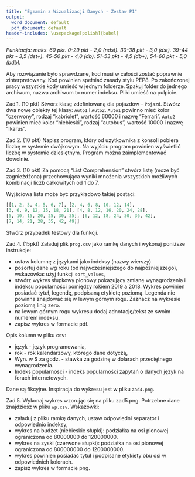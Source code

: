 ```yaml
---
title: "Egzamin z Wizualizacji Danych - Zestaw P1"
output:
  word_document: default
  pdf_document: default
header-includes: \usepackage[polish]{babel}
---
```


*Punktacja: maks. 60 pkt. 0-29 pkt - 2,0 (ndst). 30-38 pkt - 3,0 (dst). 39-44 pkt - 3,5 (dst+). 45-50 pkt - 4,0 (db). 51-53 pkt - 4,5 (db+), 54-60 pkt - 5,0 (bdb).*

Aby rozwiązanie było sprawdzane, kod musi w całości zostać poprawnie zinterpretowany. Kod powinien spełniać zasady stylu PEP8. Po zakończonej pracy wszystkie kody umieść w jednym folderze. Spakuj folder do jednego archiwum, nazwa archiwum to numer indeksu. Pliki umieść na pulpicie.

Zad.1. (10 pkt) Stwórz klasę zdefiniowaną dla pojazdów – `Pojazd`. Stwórz dwa nowe obiekty tej klasy: `Auto1` i `Auto2`. `Auto1` powinno mieć kolor "czerwony", rodzaj "kabriolet", wartość 60000 i nazwę "Ferrari". `Auto2` powinien mieć kolor "niebieski", rodzaj "autobus", wartość 10000 i nazwę "Ikarus".

Zad.2. (10 pkt) Napisz program, który od użytkownika z konsoli pobiera liczbę w systemie dwójkowym. Na wyjściu program powinien wyświetlić liczbę w systemie dziesiętnym. Program można zaimplementować dowolnie.

Zad.3. (10 pkt) Za pomocą "List Comprehension" stwórz listę (może być zagnieżdżona) przechowująca wyniki mnożenia wszystkich możliwych kombinacji liczb całkowitych od 1 do 7.

Wyjściowa lista może być przykładowo takiej postaci:

```python
[[1, 2, 3, 4, 5, 6, 7], [2, 4, 6, 8, 10, 12, 14], 
[3, 6, 9, 12, 15, 18, 21], [4, 8, 12, 16, 20, 24, 28], 
[5, 10, 15, 20, 25, 30, 35], [6, 12, 18, 24, 30, 36, 42], 
[7, 14, 21, 28, 35, 42, 49]]
```

Stwórz przypadek testowy dla funkcji.

Zad.4. (15pkt) Załaduj plik `prog.csv` jako ramkę danych i wykonaj poniższe instrukcje:

* ustaw kolumnę z językami jako indeksy (nazwy wierszy)
* posortuj dane wg roku (od najwcześniejszego do najpóźniejszego), wskazówka: użyj funkcji `sort_values`,
* stwórz wykres słupkowy pionowy pokazujący zmianę wynagrodzenia i indeksu popularności pomiędzy rokiem 2019 a 2018. Wykres powinien posiadać tytuł, legendę, podpisaną etykietę poziomą. Legenda nie powinna znajdować się w lewym górnym rogu. Zaznacz na wykresie poziomą linią zero.
* na lewym górnym rogu wykresu dodaj adnotację/tekst ze swoim numerem indeksu.
* zapisz wykres w formacie pdf.

Opis kolumn w pliku csv:

* język - język programowania,
* rok - rok kalendarzowy, którego dane dotyczą,
* Wyn. w $ za godz. - stawka za godzinę w dolarach przeciętnego wynagrodzenia.
* Indeks popularnosci - indeks popularności zapytań o danych język na forach internetowych.

Dane są fikcyjne. Inspiracja do wykresu jest w pliku `zad4.png`.

Zad.5. Wykonaj wykres wzorując się na pliku zad5.png. Potrzebne dane znajdziesz w pliku `wp.csv`. Wskazówki:

* załaduj z pliku ramkę danych, ustaw odpowiedni separator i odpowiednio indeksy,
* wykres na budżet (niebieskie słupki): podziałka na osi pionowej ograniczona od 80000000 do 120000000. 
* wykres na zyski (czerwone słupki): podziałka na osi pionowej ograniczona od 800000000 do 1200000000.
* wykres powinien posiadać tytuł i podpisane etykiety obu osi w odpowiednich kolorach.
* zapisz wykres w formacie png.




